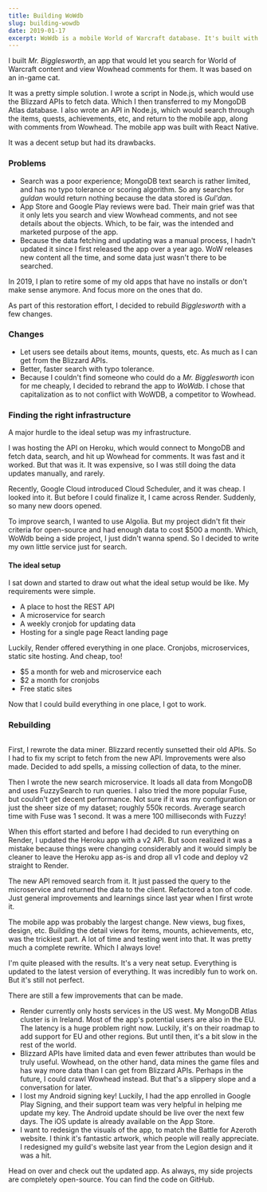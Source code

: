 ```yaml
---
title: Building WoWdb
slug: building-wowdb
date: 2019-01-17
excerpt: WoWdb is a mobile World of Warcraft database. It's built with React, React Native, Fastify, MongoDB, and hosted on Render.
---
```


I built _Mr. Bigglesworth_, an app that would let you search for <Link external href="http://worldofwarcraft.com">World of Warcraft</Link> content and view <Link external href="http://wowhead.com">Wowhead</Link> comments for them. It was based on an <Link external href="https://wow.gamepedia.com/Mr._Bigglesworth">in-game cat</Link>.

It was a pretty simple solution. I wrote a script in Node.js, which would use the <Link external href="https://develop.battle.net">Blizzard APIs</Link> to fetch data. Which I then transferred to my <Link external href="https://www.mongodb.com/cloud/atlas">MongoDB Atlas</Link> database. I also wrote an API in Node.js, which would search through the items, quests, achievements, etc, and return to the mobile app, along with comments from Wowhead. The mobile app was built with React Native.

It was a decent setup but had its drawbacks.

### Problems

- Search was a poor experience; MongoDB text search is rather limited, and has no typo tolerance or scoring algorithm. So any searches for _guldan_ would return nothing because the data stored is _Gul'dan_.
- App Store and Google Play reviews were bad. Their main grief was that it only lets you search and view Wowhead comments, and not see details about the objects. Which, to be fair, was the intended and marketed purpose of the app.
- Because the data fetching and updating was a manual process, I hadn't updated it since I first released the app over a year ago. WoW releases new content all the time, and some data just wasn't there to be searched.

In 2019, I plan to retire some of my old apps that have no installs or don't make sense anymore. And focus more on the ones that do.

As part of this restoration effort, I decided to rebuild _Bigglesworth_ with a few changes.

### Changes

- Let users see details about items, mounts, quests, etc. As much as I can get from the Blizzard APIs.
- Better, faster search with typo tolerance.
- Because I couldn't find someone who could do a _Mr. Bigglesworth_ icon for me cheaply, I decided to rebrand the app to _WoWdb_. I chose that capitalization as to not conflict with <Link href="https://wowdb.com">WoWDB</Link>, a competitor to Wowhead.

### Finding the right infrastructure

A major hurdle to the ideal setup was my infrastructure.

I was hosting the API on <Link external href="http://heroku.com">Heroku</Link>, which would connect to MongoDB and fetch data, search, and hit up Wowhead for comments. It was fast and it worked. But that was it. It was expensive, so I was still doing the data updates manually, and rarely.

Recently, <Link external href="https://cloud.google.com/scheduler">Google Cloud introduced Cloud Scheduler</Link>, and it was cheap. I looked into it. But before I could finalize it, I came across <Link external href="https://render.com">Render</Link>. Suddenly, so many new doors opened.

To improve search, I wanted to use Algolia. But my project didn't fit their criteria for open-source and had enough data to cost $500 a month. Which, WoWdb being a side project, I just didn't wanna spend. So I decided to write my own little service just for search.

#### The ideal setup

I sat down and started to draw out what the ideal setup would be like. My requirements were simple.

- A place to host the REST API
- A microservice for search
- A weekly cronjob for updating data
- Hosting for a single page React landing page

Luckily, Render offered everything in one place. Cronjobs, microservices, static site hosting. And cheap, too!

- $5 a month for web and microservice each
- $2 a month for cronjobs
- Free static sites

Now that I could build everything in one place, I got to work.

### Rebuilding

<Image
  caption="WoWdb architecture"
  image="/blog/building-wowdb/architecture.png"
/>

First, I rewrote the data miner. Blizzard recently sunsetted their old APIs. So I had to fix my script to fetch from the new API. Improvements were also made. Decided to add spells, a missing collection of data, to the miner.

Then I wrote the new search microservice. It loads all data from MongoDB and uses <Link external href="https://github.com/jeancroy/FuzzySearch">FuzzySearch</Link> to run queries. I also tried the more popular <Link external href="http://fusejs.io">Fuse</Link>, but couldn't get decent performance. Not sure if it was my configuration or just the sheer size of my dataset; roughly 550k records. Average search time with Fuse was 1 second. It was a mere 100 milliseconds with Fuzzy!

When this effort started and before I had decided to run everything on Render, I updated the Heroku app with a v2 API. But soon realized it was a mistake because things were changing considerably and it would simply be cleaner to leave the Heroku app as-is and drop all v1 code and deploy v2 straight to Render.

The new API removed search from it. It just passed the query to the microservice and returned the data to the client. Refactored a ton of code. Just general improvements and learnings since last year when I first wrote it.

The mobile app was probably the largest change. New views, bug fixes, design, etc. Building the detail views for items, mounts, achievements, etc, was the trickiest part. A lot of time and testing went into that. It was pretty much a complete rewrite. Which I always love!

I'm quite pleased with the results. It's a very neat setup. Everything is updated to the latest version of everything. It was incredibly fun to work on. But it's still not perfect.

There are still a few improvements that can be made.

- Render currently only hosts services in the US west. My MongoDB Atlas cluster is in Ireland. Most of the app's potential users are also in the EU. The latency is a huge problem right now. Luckily, it's on their roadmap to add support for EU and other regions. But until then, it's a bit slow in the rest of the world.
- Blizzard APIs have limited data and even fewer attributes than would be truly useful. Wowhead, on the other hand, data mines the game files and has way more data than I can get from Blizzard APIs. Perhaps in the future, I could crawl Wowhead instead. But that's a slippery slope and a conversation for later.
- I lost my Android signing key! Luckily, I had the app enrolled in Google Play Signing, and their support team was very helpful in helping me update my key. The Android update should be live over the next few days. The iOS update is already available on the App Store.
- I want to redesign the visuals of the app, to match the <Link external href="https://worldofwarcraft.com/en-gb/battle-for-azeroth">Battle for Azeroth website</Link>. I think it's fantastic artwork, which people will really appreciate. I redesigned <Link href="https://misty-bfa.onrender.com">my guild's website</Link> last year from the <Link href="https://misty-legion.onrender.com">Legion design</Link> and it was a hit.

Head on over and check out the <Link href="https://wowdb.app">updated app</Link>. As always, my side projects are completely open-source. You can find the <Link href="https://github.com/wowdb">code on GitHub</Link>.
